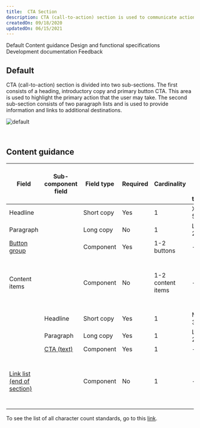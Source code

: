 ```yaml
---
title:  CTA Section
description: CTA (call-to-action) section is used to communicate actions that users can take at key points in your narrative, such as at the bottom of an important section or page where the user is ready to progress to subsequent stages in the journey.
createdOn: 09/18/2020
updatedOn: 06/15/2021
---
```



<ComponentDescription name="CTA section" type="layout" />

<AnchorLinks>

<AnchorLink>Default</AnchorLink>
<AnchorLink>Content guidance</AnchorLink>
<AnchorLink>Design and functional specifications</AnchorLink>
<AnchorLink>Development documentation</AnchorLink>
<AnchorLink>Feedback</AnchorLink>

</AnchorLinks>

## Default
CTA (call-to-action) section is divided into two sub-sections. The first consists of a heading, introductory copy and primary button CTA. This area is used to highlight the primary action that the user may take. The second sub-section consists of two paragraph lists and is used to provide information and links to additional destinations.

![default](../..//images/pattern/cta-section/cta-section.jpg)

<br />

## Content guidance

| Field | Sub-component <br/>field | Field type | Required   | Cardinality | Max character size <br/>(English / translated) | Notes |
| -------- | --------- | --------- | ---------- | ---------- | ----------| ----------|
| Headline | | Short copy | Yes | 1 | XXS (40 / 55)| - |
| Paragraph | | Long copy | No | 1 | L (150 / 200)| - |
| [Button group](https://www.ibm.com/standards/web/carbon-for-ibm-dotcom/components/button-group) | | Component | Yes | 1-2 buttons | - | - |
| Content items | | Component | No | 1-2 content items | - | You can choose either Content items or the Link list component |
| | Headline | Short copy | Yes | 1 | Micro (20 / 32) | - |
| | Paragraph | Long copy | Yes | 1 | L (150 / 200) | - |
| | [CTA (text)](https://www.ibm.com/standards/web/carbon-for-ibm-dotcom/components/cta/#text) | Component | Yes | 1 | - | - |
| [Link list (end of section)](https://www.ibm.com/standards/web/carbon-for-ibm-dotcom/components/link-list/#end-of-section) | | Component | No | 1 | - | You can choose either Content items or the Link list component |

To see the list of all character count standards, go to this <a href="https://github.com/carbon-design-system/carbon-for-ibm-dotcom-website/wiki/Character-count-standards" target="_blank" rel="noreferrer">link</a>.

<ComponentFooter name="CTA section" type="layout" />
